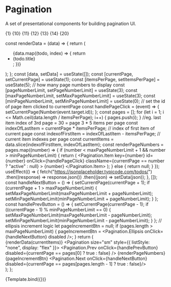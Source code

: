 
<Meta title="MDX/Pagination" component={Pagination}/>

# Pagination

A set of presentational components for building pagination UI.

<Canvas withSource="open">
  <Story name="Basic">
    <Pagination>
      <Pagination.Prev />
      <Pagination.Item>{1}</Pagination.Item>
      <Pagination.Item>{10}</Pagination.Item>
      <Pagination.Item>{11}</Pagination.Item>
      <Pagination.Item active>{12}</Pagination.Item>
      <Pagination.Item>{13}</Pagination.Item>
      <Pagination.Item disabled>{14}</Pagination.Item>
      <Pagination.Ellipsis />
      <Pagination.Item>{20}</Pagination.Item>
      <Pagination.Next />
    </Pagination>
  </Story>
</Canvas>




  const renderData = (data) => {
  return (
    <ul>
      {data.map((todo, index) => {
        return <li key={index}>{todo.title}</li>;
      })}
    </ul>
  );
};
  const [data, setData] = useState([]);
  const [currentPage, setCurrentPage] = useState(1);
  const [itemsPerPage, setItemsPerPage] = useState(5);
  // how many page numbers to display
  const [pageNumberLimit, setPageNumberLimit] = useState(3);
  const [maxPageNumberLimit, setMaxPageNumberLimit] = useState(3);
  const [minPageNumberLimit, setMinPageNumberLimit] = useState(0);
  // set the id of page item clicked to currentPage
  const handlePageClick = (event) => {
    setCurrentPage(Number(event.target.id));
  };
  const pages = [];
  for (let i = 1; i <= Math.ceil(data.length / itemsPerPage); i++) {
    pages.push(i);
  }
  //eg. last item index of 3rd page =  30  =  page 3 * 5 items per page
  const indexOfLastItem = currentPage * itemsPerPage;
  // index of first item of current page
  const indexofFirstItem = indexOfLastItem - itemsPerPage;
  // current item indexes per page
  const currentItems = data.slice(indexofFirstItem, indexOfLastItem);
  const renderPageNumbers = pages.map((number) => {
    if (number < maxPageNumberLimit + 1 && number > minPageNumberLimit) {
      return (
        <Pagination.Item
          key={number}
          id={number}
          onClick={handlePageClick}
          className={currentPage == number ? "active" : null}
        >
          {number}
        </Pagination.Item>
      );
    } else {
      return null;
    }
  });
  useEffect(() => {
    fetch("https://jsonplaceholder.typicode.com/todos/")
      .then((response) => response.json())
      .then((json) => setData(json));
  }, []);
  const handleNextButton = () => {
    setCurrentPage(currentPage + 1);
    if (currentPage + 1 > maxPageNumberLimit) {
      setMaxPageNumberLimit(maxPageNumberLimit + pageNumberLimit);
      setMinPageNumberLimit(minPageNumberLimit + pageNumberLimit);
    }
  };
  const handlePrevButton = () => {
    setCurrentPage(currentPage - 1);
    if ((currentPage - 1) % minPageNumberLimit == 0) {
      setMaxPageNumberLimit(maxPageNumberLimit - pageNumberLimit);
      setMinPageNumberLimit(minPageNumberLimit - pageNumberLimit);
    }
  };
  // ellipsis increment logic
  let pageIncrementBtn = null;
  if (pages.length > maxPageNumberLimit) {
    pageIncrementBtn = <Pagination.Ellipsis onClick={handleNextButton} disabled />;
  }
  return (
    <div>
      {renderData(currentItems)}
      <Pagination size="sm" style={{ listStyle: "none", display: "flex" }}>
        <Pagination.Prev
          onClick={handlePrevButton}
          disabled={currentPage == pages[0] ? true : false}
        />
        {renderPageNumbers}
        {pageIncrementBtn}
        <Pagination.Next onClick={handleNextButton} disabled={currentPage == pages[pages.length - 1] ? true : false}/>
      </Pagination>
    </div>
  );
};

<Canvas>
  <Story name="Sample">{Template.bind({})}</Story>
</Canvas>

<ArgsTable story="Sample"/>
